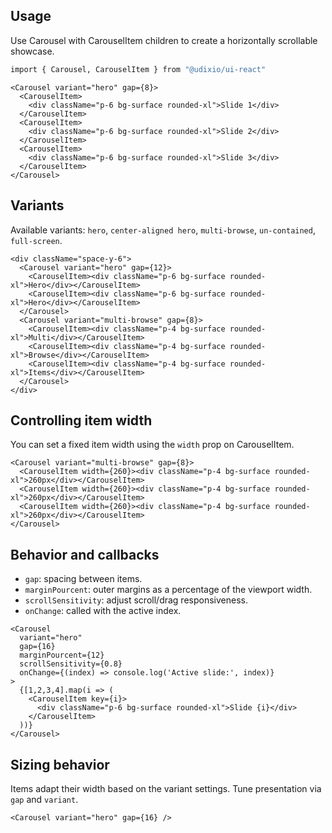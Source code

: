 ---
---

## Usage

Use Carousel with CarouselItem children to create a horizontally scrollable showcase.

```bash
import { Carousel, CarouselItem } from "@udixio/ui-react"
```

```tsx
<Carousel variant="hero" gap={8}>
  <CarouselItem>
    <div className="p-6 bg-surface rounded-xl">Slide 1</div>
  </CarouselItem>
  <CarouselItem>
    <div className="p-6 bg-surface rounded-xl">Slide 2</div>
  </CarouselItem>
  <CarouselItem>
    <div className="p-6 bg-surface rounded-xl">Slide 3</div>
  </CarouselItem>
</Carousel>
```

## Variants

Available variants: `hero`, `center-aligned hero`, `multi-browse`, `un-contained`, `full-screen`.

```tsx
<div className="space-y-6">
  <Carousel variant="hero" gap={12}>
    <CarouselItem><div className="p-6 bg-surface rounded-xl">Hero</div></CarouselItem>
    <CarouselItem><div className="p-6 bg-surface rounded-xl">Hero</div></CarouselItem>
  </Carousel>
  <Carousel variant="multi-browse" gap={8}>
    <CarouselItem><div className="p-4 bg-surface rounded-xl">Multi</div></CarouselItem>
    <CarouselItem><div className="p-4 bg-surface rounded-xl">Browse</div></CarouselItem>
    <CarouselItem><div className="p-4 bg-surface rounded-xl">Items</div></CarouselItem>
  </Carousel>
</div>
```

## Controlling item width

You can set a fixed item width using the `width` prop on CarouselItem.

```tsx
<Carousel variant="multi-browse" gap={8}>
  <CarouselItem width={260}><div className="p-4 bg-surface rounded-xl">260px</div></CarouselItem>
  <CarouselItem width={260}><div className="p-4 bg-surface rounded-xl">260px</div></CarouselItem>
  <CarouselItem width={260}><div className="p-4 bg-surface rounded-xl">260px</div></CarouselItem>
</Carousel>
```

## Behavior and callbacks

- `gap`: spacing between items.
- `marginPourcent`: outer margins as a percentage of the viewport width.
- `scrollSensitivity`: adjust scroll/drag responsiveness.
- `onChange`: called with the active index.

```tsx
<Carousel
  variant="hero"
  gap={16}
  marginPourcent={12}
  scrollSensitivity={0.8}
  onChange={(index) => console.log('Active slide:', index)}
>
  {[1,2,3,4].map(i => (
    <CarouselItem key={i}>
      <div className="p-6 bg-surface rounded-xl">Slide {i}</div>
    </CarouselItem>
  ))}
</Carousel>
```

## Sizing behavior

Items adapt their width based on the variant settings. Tune presentation via `gap` and `variant`.

```tsx
<Carousel variant="hero" gap={16} />
```